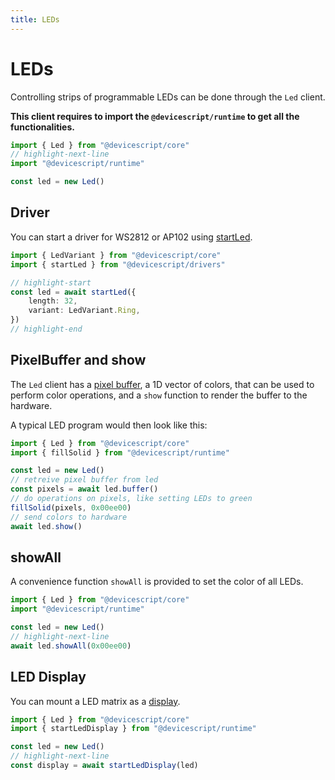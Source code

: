 ```yaml
---
title: LEDs
---
```


# LEDs

Controlling strips of programmable LEDs can be done through the `Led` client.

**This client requires to import the `@devicescript/runtime` to get all the functionalities.**

```ts
import { Led } from "@devicescript/core"
// highlight-next-line
import "@devicescript/runtime"

const led = new Led()
```

## Driver

You can start a driver for WS2812 or AP102 using [startLed](./leds/driver).

```ts
import { LedVariant } from "@devicescript/core"
import { startLed } from "@devicescript/drivers"

// highlight-start
const led = await startLed({
    length: 32,
    variant: LedVariant.Ring,
})
// highlight-end
```

## PixelBuffer and show

The `Led` client has a [pixel buffer](/api/runtime/pixelbuffer), a 1D vector of colors,
that can be used to perform color operations, and a `show` function to render the buffer to the hardware.

A typical LED program would then look like this:

```ts
import { Led } from "@devicescript/core"
import { fillSolid } from "@devicescript/runtime"

const led = new Led()
// retreive pixel buffer from led
const pixels = await led.buffer()
// do operations on pixels, like setting LEDs to green
fillSolid(pixels, 0x00ee00)
// send colors to hardware
await led.show()
```

## showAll

A convenience function `showAll` is provided to set the color of all LEDs.

```ts
import { Led } from "@devicescript/core"
import "@devicescript/runtime"

const led = new Led()
// highlight-next-line
await led.showAll(0x00ee00)
```

## LED Display

You can mount a LED matrix as a [display](./leds/display).

```ts
import { Led } from "@devicescript/core"
import { startLedDisplay } from "@devicescript/runtime"

const led = new Led()
// highlight-next-line
const display = await startLedDisplay(led)
```
